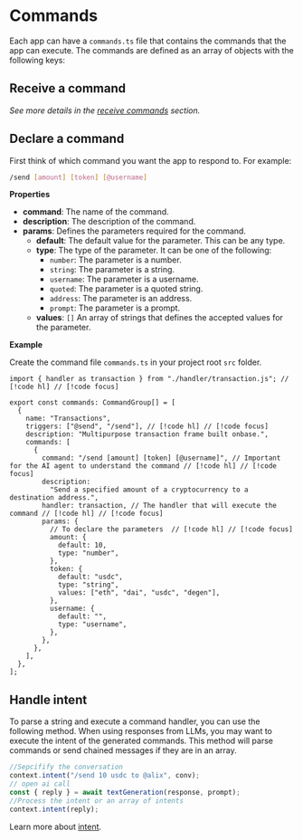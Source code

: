 # Commands

Each app can have a `commands.ts` file that contains the commands that the app can execute. The commands are defined as an array of objects with the following keys:

## Receive a command

_See more details in the [receive commands](/concepts/messages/command) section._

## Declare a command

First think of which command you want the app to respond to. For example:

```bash [cmd]
/send [amount] [token] [@username]
```

**Properties**

- **command**: The name of the command.
- **description**: The description of the command.
- **params**: Defines the parameters required for the command.
  - **default**: The default value for the parameter. This can be any type.
  - **type**: The type of the parameter. It can be one of the following:
    - `number`: The parameter is a number.
    - `string`: The parameter is a string.
    - `username`: The parameter is a username.
    - `quoted`: The parameter is a quoted string.
    - `address`: The parameter is an address.
    - `prompt`: The parameter is a prompt.
  - **values**: `[]` An array of strings that defines the accepted values for the parameter.

**Example**

Create the command file `commands.ts` in your project root `src` folder.

```tsx [src/commands.ts]
import { handler as transaction } from "./handler/transaction.js"; // [!code hl] // [!code focus]

export const commands: CommandGroup[] = [
  {
    name: "Transactions",
    triggers: ["@send", "/send"], // [!code hl] // [!code focus]
    description: "Multipurpose transaction frame built onbase.",
    commands: [
      {
        command: "/send [amount] [token] [@username]", // Important for the AI agent to understand the command // [!code hl] // [!code focus]
        description:
          "Send a specified amount of a cryptocurrency to a destination address.",
        handler: transaction, // The handler that will execute the command // [!code hl] // [!code focus]
        params: {
          // To declare the parameters  // [!code hl] // [!code focus]
          amount: {
            default: 10,
            type: "number",
          },
          token: {
            default: "usdc",
            type: "string",
            values: ["eth", "dai", "usdc", "degen"],
          },
          username: {
            default: "",
            type: "username",
          },
        },
      },
    ],
  },
];
```

## Handle intent

To parse a string and execute a command handler, you can use the following method. When using responses from LLMs, you may want to execute the intent of the generated commands. This method will parse commands or send chained messages if they are in an array.

```jsx
//Sepcifify the conversation
context.intent("/send 10 usdc to @alix", conv);
// open ai call
const { reply } = await textGeneration(response, prompt);
//Process the intent or an array of intents
context.intent(reply);
```

Learn more about [intent](/concepts/intent).
